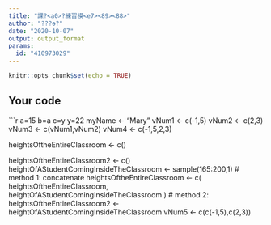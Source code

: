 ---
title: "課?<a0>?練習模<e7><89><88>"
author: "???ɵ?"
date: "2020-10-07"
output: output_format
params:
  id: "410973029"
---

```{r setup, include=FALSE}
knitr::opts_chunk$set(echo = TRUE)
```

## Your code

```{r}
a=15
b=a
c=y
y=22
myName <- "Mary"
vNum1 <- c(-1,5)
vNum2 <- c(2,3)
vNum3 <- c(vNum1,vNum2)
vNum4 <- c(-1,5,2,3)

heightsOftheEntireClassroom <- c()

heightsOftheEntireClassroom2 <- c()
heightOfAStudentComingInsideTheClassroom <- sample(165:200,1)
# method 1: concatenate 
heightsOftheEntireClassroom <-
  c(
    heightsOftheEntireClassroom,
    heightOfAStudentComingInsideTheClassroom
  )
# method 2: 
heightsOftheEntireClassroom2 <-
  heightOfAStudentComingInsideTheClassroom
vNum5 <- c(c(-1,5),c(2,3))

